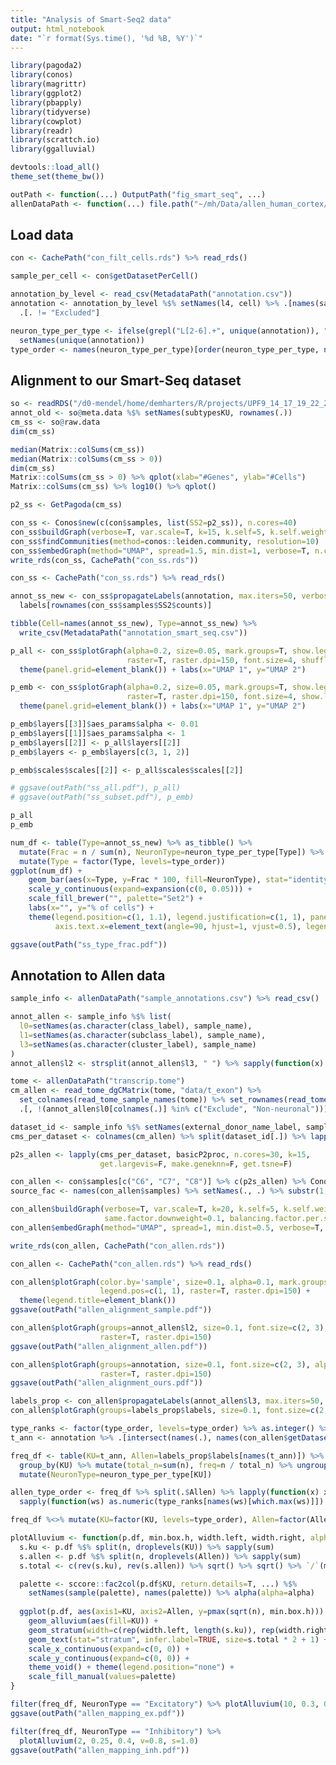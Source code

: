 ```yaml
---
title: "Analysis of Smart-Seq2 data"
output: html_notebook
date: "`r format(Sys.time(), '%d %B, %Y')`"
---
```


```r
library(pagoda2)
library(conos)
library(magrittr)
library(ggplot2)
library(pbapply)
library(tidyverse)
library(cowplot)
library(readr)
library(scrattch.io)
library(ggalluvial)

devtools::load_all()
theme_set(theme_bw())

outPath <- function(...) OutputPath("fig_smart_seq", ...)
allenDataPath <- function(...) file.path("~/mh/Data/allen_human_cortex/", ...)
```

## Load data

```r
con <- CachePath("con_filt_cells.rds") %>% read_rds()

sample_per_cell <- con$getDatasetPerCell()

annotation_by_level <- read_csv(MetadataPath("annotation.csv"))
annotation <- annotation_by_level %$% setNames(l4, cell) %>% .[names(sample_per_cell)] %>% 
  .[. != "Excluded"]

neuron_type_per_type <- ifelse(grepl("L[2-6].+", unique(annotation)), "Excitatory", "Inhibitory") %>% 
  setNames(unique(annotation))
type_order <- names(neuron_type_per_type)[order(neuron_type_per_type, names(neuron_type_per_type))]
```

## Alignment to our Smart-Seq dataset

```r
so <- readRDS("/d0-mendel/home/demharters/R/projects/UPF9_14_17_19_22_23_24_32_33/seurat_upf.rds")
annot_old <- so@meta.data %$% setNames(subtypesKU, rownames(.))
cm_ss <- so@raw.data
dim(cm_ss)

median(Matrix::colSums(cm_ss))
median(Matrix::colSums(cm_ss > 0))
dim(cm_ss)
Matrix::colSums(cm_ss > 0) %>% qplot(xlab="#Genes", ylab="#Cells")
Matrix::colSums(cm_ss) %>% log10() %>% qplot()
```

```r
p2_ss <- GetPagoda(cm_ss)

con_ss <- Conos$new(c(con$samples, list(SS2=p2_ss)), n.cores=40)
con_ss$buildGraph(verbose=T, var.scale=T, k=15, k.self=5, k.self.weight=0.1)
con_ss$findCommunities(method=conos::leiden.community, resolution=10)
con_ss$embedGraph(method="UMAP", spread=1.5, min.dist=1, verbose=T, n.cores=30, min.prob.lower=1e-5)
write_rds(con_ss, CachePath("con_ss.rds"))

con_ss <- CachePath("con_ss.rds") %>% read_rds()
```

```r
annot_ss_new <- con_ss$propagateLabels(annotation, max.iters=50, verbose=T) %$%
  labels[rownames(con_ss$samples$SS2$counts)]

tibble(Cell=names(annot_ss_new), Type=annot_ss_new) %>% 
  write_csv(MetadataPath("annotation_smart_seq.csv"))
```

```r
p_all <- con_ss$plotGraph(alpha=0.2, size=0.05, mark.groups=T, show.legend=F, groups=c(annotation, annot_ss_new), 
                          raster=T, raster.dpi=150, font.size=4, shuffle.colors=T, show.labels=T, plot.na=F) + 
  theme(panel.grid=element_blank()) + labs(x="UMAP 1", y="UMAP 2")

p_emb <- con_ss$plotGraph(alpha=0.2, size=0.05, mark.groups=T, show.legend=F, groups=annot_ss_new, 
                          raster=T, raster.dpi=150, font.size=4, show.labels=T) + 
  theme(panel.grid=element_blank()) + labs(x="UMAP 1", y="UMAP 2")

p_emb$layers[[3]]$aes_params$alpha <- 0.01
p_emb$layers[[1]]$aes_params$alpha <- 1
p_emb$layers[[2]] <- p_all$layers[[2]]
p_emb$layers <- p_emb$layers[c(3, 1, 2)]

p_emb$scales$scales[[2]] <- p_all$scales$scales[[2]]

# ggsave(outPath("ss_all.pdf"), p_all)
# ggsave(outPath("ss_subset.pdf"), p_emb)

p_all
p_emb
```

```r
num_df <- table(Type=annot_ss_new) %>% as_tibble() %>% 
  mutate(Frac = n / sum(n), NeuronType=neuron_type_per_type[Type]) %>% 
  mutate(Type = factor(Type, levels=type_order))
ggplot(num_df) +
    geom_bar(aes(x=Type, y=Frac * 100, fill=NeuronType), stat="identity") +
    scale_y_continuous(expand=expansion(c(0, 0.05))) +
    scale_fill_brewer("", palette="Set2") +
    labs(x="", y="% of cells") +
    theme(legend.position=c(1, 1.1), legend.justification=c(1, 1), panel.grid.major.x=element_blank(),
          axis.text.x=element_text(angle=90, hjust=1, vjust=0.5), legend.background=element_blank())

ggsave(outPath("ss_type_frac.pdf"))
```

## Annotation to Allen data

```r
sample_info <- allenDataPath("sample_annotations.csv") %>% read_csv()

annot_allen <- sample_info %$% list(
  l0=setNames(as.character(class_label), sample_name),
  l1=setNames(as.character(subclass_label), sample_name),
  l3=setNames(as.character(cluster_label), sample_name)
)
annot_allen$l2 <- strsplit(annot_allen$l3, " ") %>% sapply(function(x) paste(x[1:(length(x)-1)], collapse=" "))
```

```r
tome <- allenDataPath("transcrip.tome")
cm_allen <- read_tome_dgCMatrix(tome, "data/t_exon") %>%
  set_colnames(read_tome_sample_names(tome)) %>% set_rownames(read_tome_gene_names(tome)) %>%
  .[, !(annot_allen$l0[colnames(.)] %in% c("Exclude", "Non-neuronal"))]

dataset_id <- sample_info %$% setNames(external_donor_name_label, sample_name)
cms_per_dataset <- colnames(cm_allen) %>% split(dataset_id[.]) %>% lapply(function(ns) cm_allen[,ns])

p2s_allen <- lapply(cms_per_dataset, basicP2proc, n.cores=30, k=15,
                    get.largevis=F, make.geneknn=F, get.tsne=F)
```

```r
con_allen <- con$samples[c("C6", "C7", "C8")] %>% c(p2s_allen) %>% Conos$new(n.cores=30)
source_fac <- names(con_allen$samples) %>% setNames(., .) %>% substr(1, 1)

con_allen$buildGraph(verbose=T, var.scale=T, k=20, k.self=5, k.self.weight=0.1, space="CCA",
                     same.factor.downweight=0.1, balancing.factor.per.sample=source_fac)
con_allen$embedGraph(method="UMAP", spread=1, min.dist=0.5, verbose=T, n.cores=30, min.prob.lower=1e-7)

write_rds(con_allen, CachePath("con_allen.rds"))

con_allen <- CachePath("con_allen.rds") %>% read_rds()
```

```r
con_allen$plotGraph(color.by='sample', size=0.1, alpha=0.1, mark.groups=F, show.legend=T, 
                    legend.pos=c(1, 1), raster=T, raster.dpi=150) + 
  theme(legend.title=element_blank())
ggsave(outPath("allen_alignment_sample.pdf"))

con_allen$plotGraph(groups=annot_allen$l2, size=0.1, font.size=c(2, 3), alpha=0.1,
                    raster=T, raster.dpi=150)
ggsave(outPath("allen_alignment_allen.pdf"))

con_allen$plotGraph(groups=annotation, size=0.1, font.size=c(2, 3), alpha=0.1,
                    raster=T, raster.dpi=150)
ggsave(outPath("allen_alignment_ours.pdf"))
```

```r
labels_prop <- con_allen$propagateLabels(annot_allen$l3, max.iters=50, verbose=T)
con_allen$plotGraph(groups=labels_prop$labels, size=0.1, font.size=c(2, 3), alpha=0.1)
```

```r
type_ranks <- factor(type_order, levels=type_order) %>% as.integer() %>% setNames(type_order)
t_ann <- annotation %>% .[intersect(names(.), names(con_allen$getDatasetPerCell()))]

freq_df <- table(KU=t_ann, Allen=labels_prop$labels[names(t_ann)]) %>% as_tibble() %>% 
  group_by(KU) %>% mutate(total_n=sum(n), freq=n / total_n) %>% ungroup() %>% filter(n > 1, freq > 0.05) %>% 
  mutate(NeuronType=neuron_type_per_type[KU])

allen_type_order <- freq_df %>% split(.$Allen) %>% lapply(function(x) x %$% setNames(n, KU) %>% `/`(sum(.))) %>% 
  sapply(function(ws) as.numeric(type_ranks[names(ws)[which.max(ws)]]) + sum(type_ranks[names(ws)] * ws) / 10) %>% sort() %>% names()

freq_df %<>% mutate(KU=factor(KU, levels=type_order), Allen=factor(Allen, levels=allen_type_order))
```

```r
plotAlluvium <- function(p.df, min.box.h, width.left, width.right, alpha=1.0, ...) {
  s.ku <- p.df %$% split(n, droplevels(KU)) %>% sapply(sum)
  s.allen <- p.df %$% split(n, droplevels(Allen)) %>% sapply(sum)
  s.total <- c(rev(s.ku), rev(s.allen)) %>% sqrt() %>% sqrt() %>% `/`(max(.))

  palette <- sccore::fac2col(p.df$KU, return.details=T, ...) %$%
    setNames(sample(palette), names(palette)) %>% alpha(alpha=alpha)
  
  ggplot(p.df, aes(axis1=KU, axis2=Allen, y=pmax(sqrt(n), min.box.h))) +
    geom_alluvium(aes(fill=KU)) +
    geom_stratum(width=c(rep(width.left, length(s.ku)), rep(width.right, length(s.allen)))) + 
    geom_text(stat="stratum", infer.label=TRUE, size=s.total * 2 + 1) +
    scale_x_continuous(expand=c(0, 0)) +
    scale_y_continuous(expand=c(0, 0)) +
    theme_void() + theme(legend.position="none") +
    scale_fill_manual(values=palette)
}
```

```r
filter(freq_df, NeuronType == "Excitatory") %>% plotAlluvium(10, 0.3, 0.5, v=0.7, s=1.0)
ggsave(outPath("allen_mapping_ex.pdf"))
```

```r
filter(freq_df, NeuronType == "Inhibitory") %>% 
  plotAlluvium(2, 0.25, 0.4, v=0.8, s=1.0)
ggsave(outPath("allen_mapping_inh.pdf"))
```
